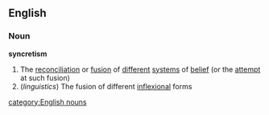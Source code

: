 ==English==
===Noun===
{{wikipedia}}
'''syncretism'''
#The [[reconciliation]] or [[fusion]] of [[different]] [[system]]s of [[belief]] (or the [[attempt]] at such fusion)
#(''linguistics'') The fusion of different [[inflexional]] forms
[[category:English nouns]]